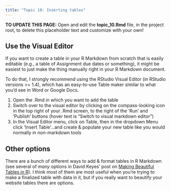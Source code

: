 ```yaml
---
title: "Topic 10: Inserting tables"
---
```


<p style="color: #ba5e00">

<b>TO UPDATE THIS PAGE:</b> Open and edit the <b>topic_10.Rmd</b> file, in the project root, to delete this placeholder text and customize with your own!

</p>

## Use the Visual Editor

If you want to create a table in your R Markdown from scratch that is easily editable (e.g., a table of Assignment due dates or something), it might be easiest to just make the thing manually right in your R Markdown document.

To do that, I strongly recommend using the RStudio Visual Editor (in RStudio versions \>= 1.4), which has an easy-to-use Table maker similar to what you'd see in Word or Google Docs.

1.  Open the .Rmd in which you want to add the table
2.  Switch over to the visual editor by clicking on the compass-looking icon in the top right of your .Rmd screen, to the right of the 'Run' and 'Publish' buttons (hover text is "Switch to visual markdown editor")
3.  In the Visual Editor menu, click on Table, then in the dropdown Menu click 'Insert Table'...and create & populate your new table like you would normally in non-markdown tools

## Other options

There are a bunch of different ways to add & format tables in R Markdown (see several of *many* options in David Keyes' post on [Making Beautiful Tables in R](https://rfortherestofus.com/2019/11/how-to-make-beautiful-tables-in-r/)). I think most of them are most useful when you're trying to make a finalized table with data in it, but if you really want to beautify your website tables there are options.
